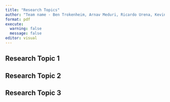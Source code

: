 ```yaml
---
title: "Research Topics"
author: "Team name - Ben Trokenheim, Arnav Meduri, Ricardo Urena, Kevin Mao"
format: pdf
execute: 
  warning: false
  message: false
editor: visual
---
```


## Research Topic 1

\pagebreak

## Research Topic 2

\pagebreak

## Research Topic 3
